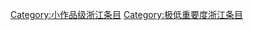 {{Articles by Quality and Importance|project=浙江|template=浙江专题|_bottom=true|articleonly=true|dispzero=no|linkstyle=}}
[[Category:小作品级浙江条目|Category:小作品级浙江条目]]
[[Category:极低重要度浙江条目|Category:极低重要度浙江条目]]